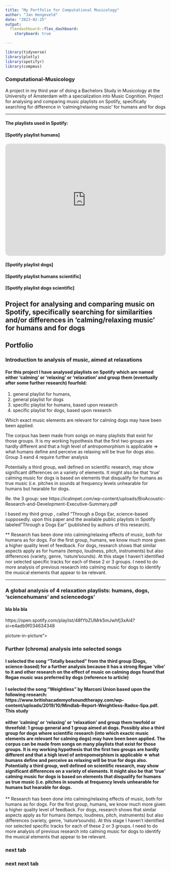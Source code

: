 ```yaml
---
title: "My Portfolio for Computational Musicology"
author: "Jan Hengeveld"
date: "2023-02-25"
output: 
  flexdashboard::flex_dashboard:
    storyboard: true

---
```

```r
library(tidyverse)
library(plotly)
library(spotifyr)
library(compmus)
```
### Computational-Musicology

A project in my third year of doing a Bachelors Study in Musicology at the University of Amsterdam with a specialization into Music Cognition. Project for analysing and comparing music playlists on Spotify, specifically searching for difference in 'calming/relaxing music' for humans and for dogs



***

#### The playlists used in Spotify:

#### [Spotify playlist humans]


<iframe style="border-radius:12px" src="https://open.spotify.com/embed/playlist/37i9dQZF1DZ06evO1RMsso?utm_source=generator" width="100%" height="352" frameBorder="0" allowfullscreen="" allow="autoplay; clipboard-write; encrypted-media; fullscreen; picture-in-picture" loading="lazy"></iframe>

#### [Spotify playlist dogs]

#### [Spotify playlist humans scientific]

#### [Spotify playlist dogs scientific]


## Project for analysing and comparing music on Spotify, specifically searching for similarities and/or differences in 'calming/relaxing music' for humans and for dogs 
## Portfolio
 
### Introduction to analysis of music, aimed at relaxations

#### For this project I have analysed playlists on Spotify which are named either 'calming' or 'relaxing' or 'relaxation' and group them (eventually after some further research) fourfold: 
1. general playlist for humans, 
2. general playlist for dogs
3. specific playlist for humans, based upon research
4. specific playlist for dogs, based upon research

Which exact music elements are relevant for calming dogs may have been been applied. 

The corpus has been made from songs on many playlists that exist for those groups. It is my working hypothesis that the first two groups are hardly different and that a high level of antropomorphism is applicable => what humans define and perceive as relaxing will be true for dogs also. Group 3 eand 4 require further analysis 

Potentially a third group, well defined on scientific research, may show significant differences on a variety of elements. It might also be that 'true' calming music for dogs is based on elements that disqualify for humans as true music (i.e. pitches in sounds at frequency levels unhearable for humans but hearable for dogs. 

Re. the 3 group: see https://icalmpet.com/wp-content/uploads/BioAcoustic-Research-and-Development-Executive-Summary.pdf

I based my third group , called "Through a Dogs Ear, science-based supposedly. upon this paper and the available public playlists in Spotify labeled "Through a Dogs Ear" (published by authors of this research).

** Research has been done into calming/relaxing effects of music, both for humans as for dogs. For the first group, humans, we know much more given a higher quality level of feedback. For dogs, research shows that similar aspects apply as for humans (tempo, loudness, pitch, instruments) but also differences (variety, genre, 'nature'sounds).
At this stage I haven't identified nor selected specific tracks for each of these 2 or 3 groups. I need to do more analysis of previous research into calming music for dogs to identify the musical elements that appear to be relevant.

***

### A global analysis of 4 relaxation playlists: humans, dogs, 'sciencehumans' and sciencedogs'



#### bla bla bla

https://open.spotify.com/playlist/48fYbZUMrk5mJwhfj3xAi4?si=e4adb9f034634348

 picture-in-picture"></iframe>

### Further (chroma) analysis into selected songs

#### I selected the song "Totally beached" from the third group (Dogs, science-based) for a further analysis because it has a strong Regae 'vibe' to it and other research on the effect of music on calming dogs found that Regae music was preferred by dogs (reference to article) 

#### I selected the song "Weightless" by Marconi Union based upon the following research:  https://www.britishacademyofsoundtherapy.com/wp-content/uploads/2019/10/Mindlab-Report-Weightless-Radox-Spa.pdf. This study 

#### either 'calming' or 'relaxing' or 'relaxation' and group them twofold or threefold: 1 group general and 1 group aimed at dogs. Possibly also a third group for dogs where scientific research (into which exactc music elements are relevant for calming dogs) may have been been applied. The corpus can be made from songs on many playlists that exist for those groups. It is my working hypothesis that the first two groups are hardly different and that a high level of antropomorphism is applicable => what humans define and perceive as relaxing will be true for dogs also. Potentially a third group, well defined on scientific research, may show significant differences on a variety of elements. It might also be that 'true' calming music for dogs is based on elements that disqualify for humans as true music (i.e. pitches in sounds at frequency levels unhearable for humans but hearable for dogs. 
** Research has been done into calming/relaxing effects of music, both for humans as for dogs. For the first group, humans, we know much more given a higher quality level of feedback. For dogs, research shows that similar aspects apply as for humans (tempo, loudness, pitch, instruments) but also differences (variety, genre, 'nature'sounds).
At this stage I haven't identified nor selected specific tracks for each of these 2 or 3 groups. I need to do more analysis of previous research into calming music for dogs to identify the musical elements that appear to be relevant.

### next tab 

### next next tab
